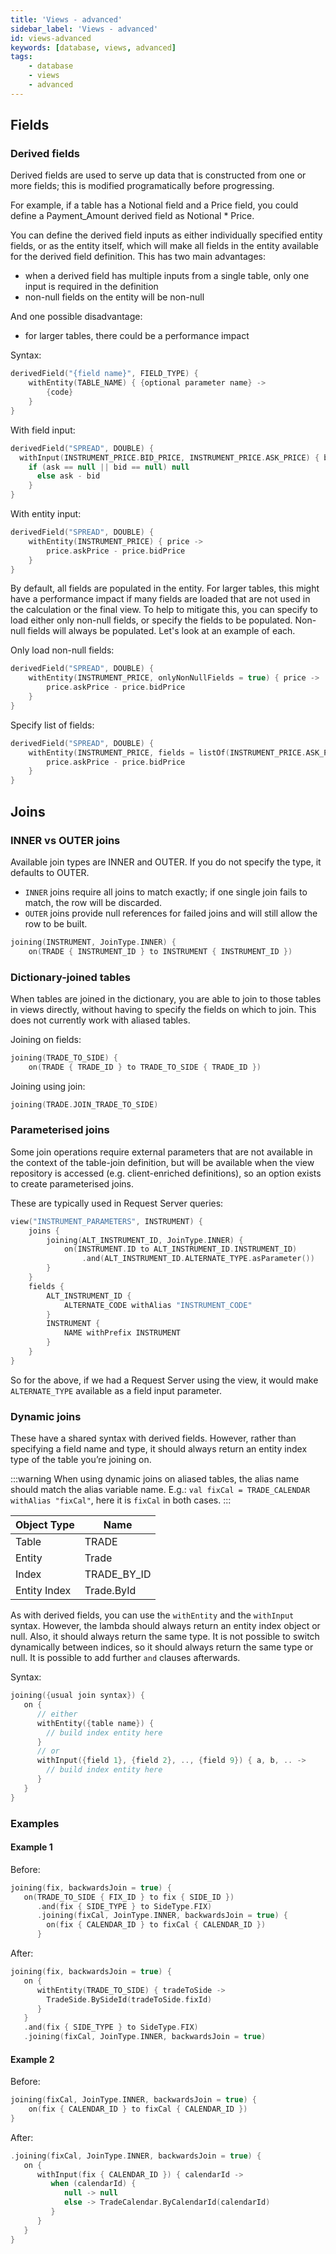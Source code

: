 ```yaml
---
title: 'Views - advanced'
sidebar_label: 'Views - advanced'
id: views-advanced
keywords: [database, views, advanced]
tags:
    - database
    - views
    - advanced
---
```




## Fields

### Derived fields

Derived fields are used to serve up data that is constructed from one or more fields; this is modified programatically before progressing.

For example, if a table has a Notional field and a Price field, you could define a Payment_Amount derived field as Notional * Price.

You can define the derived field inputs as either individually specified entity fields, or as the entity itself, which 
will make all fields in the entity available for the derived field definition. 
This has two main advantages:

- when a derived field has multiple inputs from a single table, only one input is required in the definition
- non-null fields on the entity will be non-null

And one possible disadvantage:

- for larger tables, there could be a performance impact

Syntax:
```kotlin
derivedField("{field name}", FIELD_TYPE) {
    withEntity(TABLE_NAME) { {optional parameter name} ->
        {code}
    }
}
```

With field input:
```kotlin
derivedField("SPREAD", DOUBLE) {
  withInput(INSTRUMENT_PRICE.BID_PRICE, INSTRUMENT_PRICE.ASK_PRICE) { bid, ask ->
    if (ask == null || bid == null) null
      else ask - bid
    }
}
```

With entity input:
```kotlin
derivedField("SPREAD", DOUBLE) {
    withEntity(INSTRUMENT_PRICE) { price ->
        price.askPrice - price.bidPrice
    }
}
```
By default, all fields are populated in the entity. For larger tables, this might have a performance impact if many fields are loaded that are not used in the calculation or the final view. To help to mitigate this, you can specify to load either only non-null fields, or specify the fields to be populated. Non-null fields will always be populated. Let's look at an example of each.

Only load non-null fields:

```kotlin
derivedField("SPREAD", DOUBLE) {
    withEntity(INSTRUMENT_PRICE, onlyNonNullFields = true) { price ->
        price.askPrice - price.bidPrice
    }
}
```
Specify list of fields:

```kotlin
derivedField("SPREAD", DOUBLE) {
    withEntity(INSTRUMENT_PRICE, fields = listOf(INSTRUMENT_PRICE.ASK_PRICE, INSTRUMENT_PRICE.BID_PRICE)) { price ->
        price.askPrice - price.bidPrice
    }
}
```

## Joins

### INNER vs OUTER joins

Available join types are INNER and OUTER. If you do not specify the type, it defaults to OUTER.

- `INNER` joins require all joins to match exactly; if one single join fails to match, the row will be discarded.
- `OUTER` joins provide null references for failed joins and will still allow the row to be built.

```kotlin
joining(INSTRUMENT, JoinType.INNER) {
    on(TRADE { INSTRUMENT_ID } to INSTRUMENT { INSTRUMENT_ID })
```

### Dictionary-joined tables
When tables are joined in the dictionary, you are able to join to those tables in views directly, without having to specify the fields on which to join. This does not currently work with aliased tables.

Joining on fields:

```kotlin
joining(TRADE_TO_SIDE) {
    on(TRADE { TRADE_ID } to TRADE_TO_SIDE { TRADE_ID })
```
Joining using join:

```kotlin
joining(TRADE.JOIN_TRADE_TO_SIDE)
```

### Parameterised joins
Some join operations require external parameters that are not available in the context of the table-join definition, but will be available when the view repository is accessed (e.g. client-enriched definitions), so an option exists to create parameterised joins.

These are typically used in Request Server queries:

```kotlin
view("INSTRUMENT_PARAMETERS", INSTRUMENT) {
    joins {
        joining(ALT_INSTRUMENT_ID, JoinType.INNER) {
            on(INSTRUMENT.ID to ALT_INSTRUMENT_ID.INSTRUMENT_ID)
                .and(ALT_INSTRUMENT_ID.ALTERNATE_TYPE.asParameter())
        }
    }
    fields {
        ALT_INSTRUMENT_ID {
            ALTERNATE_CODE withAlias "INSTRUMENT_CODE"
        }
        INSTRUMENT {
            NAME withPrefix INSTRUMENT
        }
    }
}
```

So for the above, if we had a Request Server using the view, it would make `ALTERNATE_TYPE` available as a field input parameter.

### Dynamic joins
These have a shared syntax with derived fields. However, rather than specifying a field name and type, it should always return an entity index type of the table you’re joining on.

:::warning
When using dynamic joins on aliased tables, the alias name should match the alias variable name. E.g.: ```val fixCal = TRADE_CALENDAR withAlias "fixCal"```, here it is ```fixCal``` in both cases.
:::

| Object Type | Name |
| ----------- | ---- |
|Table | TRADE
|Entity | Trade
| Index | TRADE_BY_ID
| Entity Index | Trade.ById

As with derived fields, you can use the `withEntity` and the `withInput` syntax. However, the lambda should always return an entity index object or null. Also, it should always return the same type. It is not possible to switch dynamically between indices, so it should always return the same type or null. It is possible to add further `and` clauses afterwards.

Syntax:

```kotlin
joining({usual join syntax}) {
   on {  
      // either
      withEntity({table name}) {
        // build index entity here
      }
      // or
      withInput({field 1}, {field 2}, .., {field 9}) { a, b, .. ->
        // build index entity here
      }
   }
}
```
### Examples

#### Example 1
Before:
```kotlin
joining(fix, backwardsJoin = true) {
   on(TRADE_TO_SIDE { FIX_ID } to fix { SIDE_ID })
      .and(fix { SIDE_TYPE } to SideType.FIX)
      .joining(fixCal, JoinType.INNER, backwardsJoin = true) {
        on(fix { CALENDAR_ID } to fixCal { CALENDAR_ID })
      }
```
After:
```kotlin
joining(fix, backwardsJoin = true) {
   on {
      withEntity(TRADE_TO_SIDE) { tradeToSide ->
        TradeSide.BySideId(tradeToSide.fixId)
      }
   }
   .and(fix { SIDE_TYPE } to SideType.FIX)
   .joining(fixCal, JoinType.INNER, backwardsJoin = true)
```

#### Example 2
Before:
```kotlin
joining(fixCal, JoinType.INNER, backwardsJoin = true) {
    on(fix { CALENDAR_ID } to fixCal { CALENDAR_ID })
}
```
After:
```kotlin
.joining(fixCal, JoinType.INNER, backwardsJoin = true) {
   on {
      withInput(fix { CALENDAR_ID }) { calendarId ->
         when (calendarId) {
            null -> null
            else -> TradeCalendar.ByCalendarId(calendarId)
         }
      }
   }
}
```



